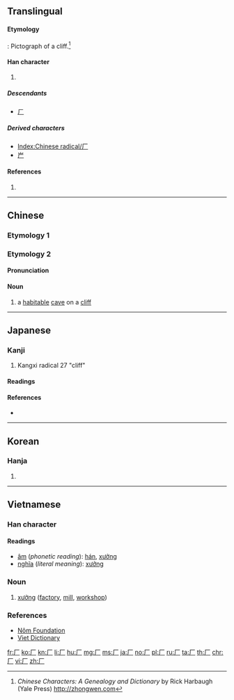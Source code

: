 {{character info/new}}
{{also|广|𠂆}}
==Translingual==
{{stroke order|type=animate}}
{{Han etyl}}

====Etymology====
{{liushu|p}} : Pictograph of a cliff.<ref>''Chinese Characters: A Genealogy and Dictionary'' by Rick Harbaugh (Yale Press) http://zhongwen.com</ref>

====Han character====
{{Han char|rn=27|rad=厂|as=00|sn=2|four=71200|canj=MH}}
#{{mul-kangxi radical-def}}
=====Descendants=====
* [[ㄏ]]

=====Derived characters=====
* [[Index:Chinese radical/厂]]
* [[屵]]

====References====
# {{Han ref|kx=0160.150|dkj=02890|dj=0366.210|hdz=10067.160|Han ref|uh=5382|ud=21378|bh=C944|bd=51524}}
<references/>

----

==Chinese==

===Etymology 1===
{{zh-see|廠}}

===Etymology 2===
{{zh-forms}}

====Pronunciation====
{{zh-pron
|m=hǎn
|c=hon3,hon2
|cat=n
}}

====Noun====
{{zh-noun}}

# a [[habitable]] [[cave]] on a [[cliff]]

----

==Japanese==

===Kanji===
{{ja-kanji|grade=|rs=厂0}}

# Kangxi radical 27 "cliff"

====Readings====
{{ja-readings
|on=[[かん]] (kan), [[げん]] (gen), [[ごん]] (gon)
|kun=[[がんだれ]] (gandare), [[いしだれ]] (ishidare)
}}
<!--
====Readings====
* ショウ・おおや・うまや（廠）, アン・いおり（庵）, がんだれ（厂）

====Usage notes====
The two traditional characters are quite unrelated, thus the Japanese reading depends on which character is meant.
The modern simplified character does not occur by itself in Japanese, but it has a reading in order to describe it as part of other characters. As a radical (''bushu'') it is referred to as がんだれ from its use as the outer element in the character for "goose" 雁（ガン・かり）. The shape of 厂 originally meant "cliff" and occurs in Japanese kanji such as 崖（がけ）"cliff" or 岸（きし）"bank (of river)".
-->

====References====
* {{R:Koseki Moji|033510}}

----

==Korean==

===Hanja===
{{ko-hanja|hangeul=[[엄]], [[한]]|mr=ŏm, han}}

# {{defn|lang=ko|sort=厂00}}

----

==Vietnamese==

===Han character===
{{vi-hantu|rs=厂00}}

====Readings====
* [[音読|âm]] (''phonetic reading''): [[hán]], [[xưởng]]
* [[意義|nghĩa]] (''literal meaning''): [[xưởng]]

===Noun===
{{head|vi|noun|sc=Hant}}{{attention|vi|may need inflection template}}

# [[xưởng]] ([[factory]], [[mill]], [[workshop]])

===References===
* [http://nomfoundation.org/common/nom_details.php?codepoint=5382 Nôm Foundation]
* [http://www.vietdictionary.com Viet Dictionary]

[[Category:CJKV radicals| ]]

[[fr:厂]]
[[ko:厂]]
[[kn:厂]]
[[li:厂]]
[[hu:厂]]
[[mg:厂]]
[[ms:厂]]
[[ja:厂]]
[[no:厂]]
[[pl:厂]]
[[ru:厂]]
[[ta:厂]]
[[th:厂]]
[[chr:厂]]
[[vi:厂]]
[[zh:厂]]